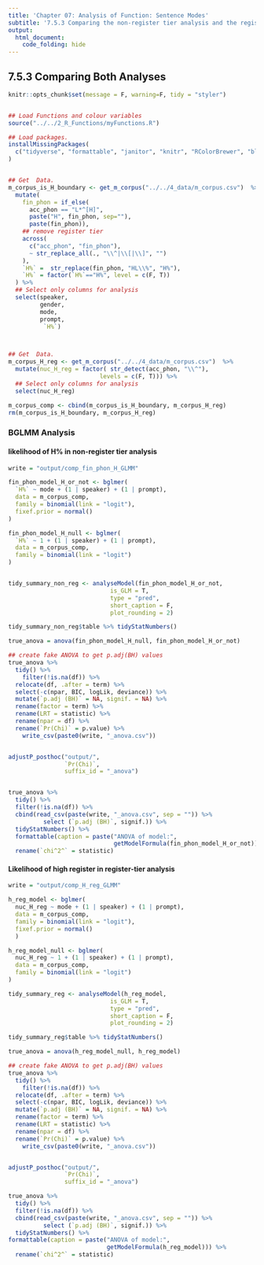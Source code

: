 ```yaml
---
title: 'Chapter 07: Analysis of Function: Sentence Modes'
subtitle: '7.5.3 Comparing the non-register tier analysis and the register tier analysis'
output:
  html_document:
    code_folding: hide
---
```


## 7.5.3 Comparing Both Analyses 

```r

knitr::opts_chunk$set(message = F, warning=F, tidy = "styler")


## Load Functions and colour variables
source("../../2_R_Functions/myFunctions.R") 

## Load packages.
installMissingPackages(
  c("tidyverse", "formattable", "janitor", "knitr", "RColorBrewer", "blme")
)


## Get  Data.
m_corpus_is_H_boundary <- get_m_corpus("../../4_data/m_corpus.csv")  %>%
  mutate(
    fin_phon = if_else(
      acc_phon == "L*^[H]",
      paste("H", fin_phon, sep=""),
      paste(fin_phon)),
    ## remove register tier
    across(
      c("acc_phon", "fin_phon"),
      ~ str_replace_all(., "\\^|\\[|\\]", "")
    ),
    `H%` =  str_replace(fin_phon, "HL\\%", "H%"),
    `H%` = factor(`H%`=="H%", level = c(F, T))
  ) %>%
  ## Select only columns for analysis
  select(speaker,
         gender,
         mode,
         prompt,
          `H%`)



## Get  Data.
m_corpus_H_reg <- get_m_corpus("../../4_data/m_corpus.csv")  %>%
  mutate(nuc_H_reg = factor( str_detect(acc_phon, "\\^"),
                          levels = c(F, T))) %>% 
  ## Select only columns for analysis
  select(nuc_H_reg)

m_corpus_comp <- cbind(m_corpus_is_H_boundary, m_corpus_H_reg)
rm(m_corpus_is_H_boundary, m_corpus_H_reg)

```

### BGLMM Analysis {.tabset}

#### likelihood of H% in non-register tier analysis

```r
write = "output/comp_fin_phon_H_GLMM"

fin_phon_model_H_or_not <- bglmer(
  `H%` ~ mode + (1 | speaker) + (1 | prompt),
  data = m_corpus_comp,
  family = binomial(link = "logit"),
  fixef.prior = normal()
)

fin_phon_model_H_null <- bglmer(
  `H%` ~ 1 + (1 | speaker) + (1 | prompt),
  data = m_corpus_comp,
  family = binomial(link = "logit")
)


tidy_summary_non_reg <- analyseModel(fin_phon_model_H_or_not,
                             is_GLM = T,
                             type = "pred",
                             short_caption = F, 
                             plot_rounding = 2)

tidy_summary_non_reg$table %>% tidyStatNumbers()

true_anova = anova(fin_phon_model_H_null, fin_phon_model_H_or_not)

## create fake ANOVA to get p.adj(BH) values
true_anova %>%
  tidy() %>%
    filter(!is.na(df)) %>%
  relocate(df, .after = term) %>% 
  select(-c(npar, BIC, logLik, deviance)) %>% 
  mutate(`p.adj (BH)` = NA, signif. = NA) %>%
  rename(factor = term) %>%
  rename(LRT = statistic) %>% 
  rename(npar = df) %>% 
  rename(`Pr(Chi)` = p.value) %>% 
    write_csv(paste0(write, "_anova.csv"))


adjustP_posthoc("output/",
                `Pr(Chi)`,
                suffix_id = "_anova")


true_anova %>%
  tidy() %>%
  filter(!is.na(df)) %>%
  cbind(read_csv(paste(write, "_anova.csv", sep = "")) %>%
          select (`p.adj (BH)`, signif.)) %>%
  tidyStatNumbers() %>%
  formattable(caption = paste("ANOVA of model:",
                              getModelFormula(fin_phon_model_H_or_not))) %>%
  rename(`chi^2^` = statistic)  

```


#### Likelihood of high register in register-tier analysis

```r
write = "output/comp_H_reg_GLMM"

h_reg_model <- bglmer(
  nuc_H_reg ~ mode + (1 | speaker) + (1 | prompt),
  data = m_corpus_comp,
  family = binomial(link = "logit"),
  fixef.prior = normal()
  )

h_reg_model_null <- bglmer(
  nuc_H_reg ~ 1 + (1 | speaker) + (1 | prompt),
  data = m_corpus_comp,
  family = binomial(link = "logit")
)

tidy_summary_reg <- analyseModel(h_reg_model,
                             is_GLM = T,
                             type = "pred",
                             short_caption = F, 
                             plot_rounding = 2)

tidy_summary_reg$table %>% tidyStatNumbers()

true_anova = anova(h_reg_model_null, h_reg_model)

## create fake ANOVA to get p.adj(BH) values
true_anova %>%
  tidy() %>%
    filter(!is.na(df)) %>%
  relocate(df, .after = term) %>% 
  select(-c(npar, BIC, logLik, deviance)) %>% 
  mutate(`p.adj (BH)` = NA, signif. = NA) %>%
  rename(factor = term) %>%
  rename(LRT = statistic) %>% 
  rename(npar = df) %>% 
  rename(`Pr(Chi)` = p.value) %>% 
    write_csv(paste0(write, "_anova.csv"))


adjustP_posthoc("output/",
                `Pr(Chi)`,
                suffix_id = "_anova")

true_anova %>%
  tidy() %>%
  filter(!is.na(df)) %>%
  cbind(read_csv(paste(write, "_anova.csv", sep = "")) %>%
          select (`p.adj (BH)`, signif.)) %>%
  tidyStatNumbers() %>%
formattable(caption = paste("ANOVA of model:", 
                            getModelFormula(h_reg_model))) %>% 
  rename(`chi^2^` = statistic)
```
